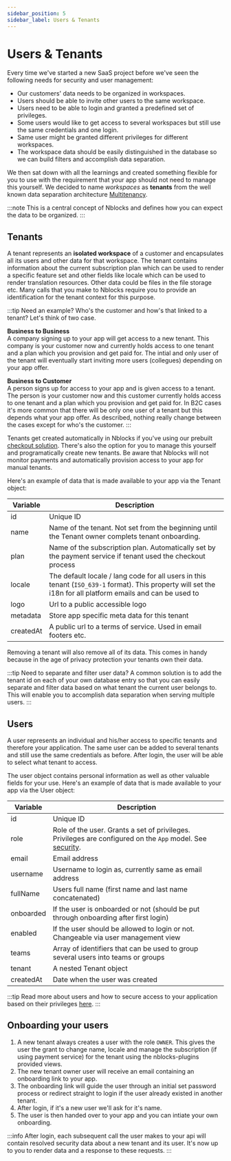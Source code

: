 ```yaml
---
sidebar_position: 5
sidebar_label: Users & Tenants
---
```


# Users & Tenants
Every time we've started a new SaaS project before we've seen the following needs for security and user management:
* Our customers' data needs to be organized in workspaces.
* Users should be able to invite other users to the same workspace.
* Users need to be able to login and granted a predefined set of privileges.
* Some users would like to get access to several workspaces but still use the same credentials and one login.
* Same user might be granted different privileges for different workspaces.
* The workspace data should be easily distinguished in the database so we can build filters and accomplish data separation.

We then sat down with all the learnings and created something flexible for you to use with the requirement that your app should not need to manage this yourself.
We decided to name *workspaces* as **tenants** from the well known data separation architecture [Multitenancy](https://en.wikipedia.org/wiki/Multitenancy).

:::note
This is a central concept of Nblocks and defines how you can expect the data to be organized.
:::

## Tenants
A tenant represents an **isolated workspace** of a customer and encapsulates all its users and other data for that workspace. 
The tenant contains information about the current subscription plan which can be used to render a specific feature set and other fields like locale which can be used to render translation resources. 
Other data could be files in the file storage etc. Many calls that you make to Nblocks require you to provide an identification for the tenant context for this purpose.

:::tip Need an example?
Who's the customer and how's that linked to a tenant? Let's think of two case.

**Business to Business**   
A company signing up to your app will get access to a new tenant. This company is your customer now and currently holds access to one tenant and a plan which you provision and get paid for. The intial and only user of the tenant will eventually start inviting more users (collegues) depending on your app offer.

**Business to Customer**   
A person signs up for access to your app and is given access to a tenant. The person is your customer now and this customer currently holds access to one tenant and a plan which you provision and get paid for. In B2C cases it's more common that there will be only one user of a tenant but this depends what your app offer. As described, nothing really change between the cases except for who's the customer.
:::

Tenants get created automatically in Nblocks if you've using our prebuilt [checkout solution](stripe). 
There's also the option for you to manage this yourself and programatically create new tenants. Be aware that Nblocks will not monitor payments and automatically provision access to your app for manual tenants.

Here's an example of data that is made available to your app via the Tenant object:

| Variable          | Description |
| -----------       | ----------- |
| id                | Unique ID |
| name              | Name of the tenant. Not set from the beginning until the Tenant owner complets tenant onboarding. |
| plan              | Name of the subscription plan. Automatically set by the payment service if tenant used the checkout process |
| locale            | The default locale / lang code for all users in this tenant (`ISO_639-1` format). This property will set the i18n for all platform emails and can be used to  |
| logo              | Url to a public accessible logo |
| metadata          | Store app specific meta data for this tenant |
| createdAt         | A public url to a terms of service. Used in email footers etc.  |

Removing a tenant will also remove all of its data. This comes in handy because in the age of privacy protection your tenants own their data.

:::tip Need to separate and filter user data?
A common solution is to add the tenant id on each of your own database entry so that you can easily separate and filter data based on what tenant the current user belongs to. 
This will enable you to accomplish data separation when serving multiple users.
:::

## Users
A user represents an individual and his/her access to specific tenants and therefore your application. The same user can be added to several tenants and still use the same credentials as before. After login, the user will be able to select what tenant to access.

The user object contains personal information as well as other valuable fields for your use.
Here's an example of data that is made available to your app via the User object:

| Variable          | Description |
| -----------       | ----------- |
| id                | Unique ID |
| role              | Role of the user. Grants a set of privileges. Privileges are configured on the `App` model. See [security](security).|
| email             | Email address |
| username          | Username to login as, currently same as email address  |
| fullName          | Users full name (first name and last name concatenated) |
| onboarded         | If the user is onboarded or not (should be put through onboarding after first login) |
| enabled           | If the user should be allowed to login or not. Changeable via user management view |
| teams             | Array of identifiers that can be used to group several users into teams or groups  |
| tenant            | A nested Tenant object  |
| createdAt         | Date when the user was created  |

:::tip
Read more about users and how to secure access to your application based on their privileges [here](security).
:::

## Onboarding your users
1. A new tenant always creates a user with the role `OWNER`. This gives the user the grant to change name, locale and manage the subscription (if using payment service) for the tenant using the nblocks-plugins provided views.
1. The new tenant owner user will receive an email containing an onboarding link to your app.
1. The onboarding link will guide the user through an initial set password process or redirect straight to login if the user already existed in another tenant.
1. After login, if it's a new user we'll ask for it's name.
1. The user is then handed over to your app and you can intiate your own onboarding.

:::info
After login, each subsequent call the user makes to your api will contain resolved security data about a new tenant and its user. It's now up to you to render data and a response to these requests.
:::

